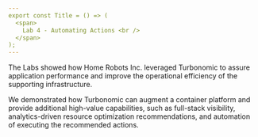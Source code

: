```yaml
---
export const Title = () => (
  <span>
    Lab 4 - Automating Actions <br />
  </span>
);
---
```

The Labs showed how Home Robots Inc. leveraged Turbonomic to assure application performance and improve the operational efficiency of the supporting infrastructure.

We demonstrated how Turbonomic can augment a container platform and provide additional high-value capabilities, such as full-stack visibility, analytics-driven resource optimization recommendations, and automation of executing the recommended actions.

